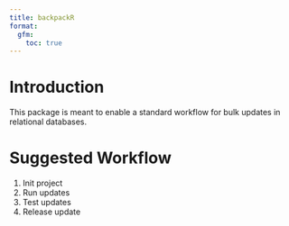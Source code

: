 ```yaml
---
title: backpackR
format:
  gfm:
    toc: true
---
```


# Introduction

This package is meant to enable a standard workflow for bulk updates in
relational databases.

# Suggested Workflow

1. Init project
2. Run updates
3. Test updates
4. Release update

